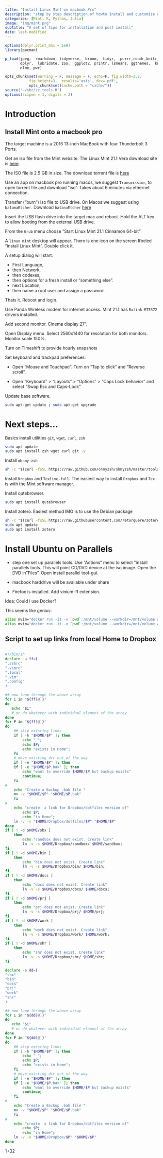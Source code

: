 ```yaml
---
title: "Install Linux Mint on macbook Pro"
description: "step by step description of howto install and customize a Mint instance for data science workflow"
categories: [Mint, R, Python, Julia]
image: "img/mint.png"
subtitle: "A set of tips for installation and post install"
date: last-modified
---
```



```r


options(dplyr.print_max = 1e9)
library(pacman)

p_load(jpeg,  rmarkdown, tidyverse,  broom,  tidyr,  purrr,readr,knitr, 
       dplyr,  lubridate, zoo,  ggplot2, printr, lsmeans, ggthemes,  knitr,
       nlme, pwr)

opts_chunk$set(warning = F, message = F, echo=F, fig.width=3.2,
	       fig.height=3,  results='asis', dev='pdf',
	       opts_chunk$set(cache.path = "cache/"))
source('~/shr/zz.tools.R')
options(scipen = 1, digits = 2)
```

# Introduction

## Install Mint onto a macbook pro 

The target machine is a 2016 13-inch MacBook with four Thunderbolt 3 Ports. 

Get an iso file from the Mint website. 
The Linux Mint 21.1 Vera download site is [here](https://www.linuxmint.com/edition.php?id=302).

The ISO file is 2.5 GB in size. The download torrent file is  [here](https://www.linuxmint.com/torrents/)

Use an app on macbook pro running macos, we suggest `Transmission`, to open torrent file and
download "iso". Takes about 6 minutes via ethernet connection. 

Transfer ("burn") iso file to USB drive. 
On Macos we suggest using `balanaEtcher`. Download  `balanaEtcher` [here](https://etcher.balena.io/)

Insert the USB flash drive into the target mac and reboot. 
Hold the ALT key to allow booting from the external USB drive. 

From the `Grub` menu choose "Start Linux Mint 21.1 Cinnamon 64-bit"

A `linux mint` desktop will appear. There is one icon on the screen
lfbeled "install Linux Mint". Double click it. 

A setup dialog will start. 

*	First Language, 
*	then Network, 
*	then codexes, 
*	then options for a fresh install or "something else". 
*	next Location, 
*	then name a root user and assign a password. 

Thats it. Reboot and login. 

Use Panda Wireless modem for internet access. Mint 21.1 has `Ralink RT5372` drivers installed. 

Add second monitor. Cinema display 27". 

Open Display menu. Select 2560x1440 for resolution for both monitors. Monitor
scale 150\%. 

Turn on Timeshift to provide hourly snapshots

Set keyboard and trackpad preferences: 

* Open "Mouse and Touchpad". Turn on "Tap to click" and "Reverse scroll". 

* Open "Keyboard" > "Layouts" > "Options" > "Caps Lock behavior" and select "Swap Esc and Caps-Lock"

Update base software.
```sh
sudo apt-get update ; sudo apt-get upgrade
```

# Next steps...

Basics install utilities `git`, `wget`, `curl`, `zsh`

```sh
sudo apt update
sudo apt install zsh wget curl git -y
```

Install `oh-my-zsh`

```sh
sh -c "$(curl -fsSL https://raw.github.com/ohmyzsh/ohmyzsh/master/tools/install.sh)"
```

Install `Dropbox` and `Texlive-full`. 
The easiest way to install `Dropbox` and `Tex` is with the Mint software manager. 


Install qutebrowser. 
```sh
sudo apt install qutebrowser
```

Install zotero. 
Easiest method IMO is to use the Debian package 

```sh
sh -c "$(curl -fsSL https://raw.githubusercontent.com/retorquere/zotero-deb/master/install.sh)"
sudo apt update
sudo apt install zotero
```


# Install Ubuntu on Parallels

* step one set up parallels tools. Use "Actions" menu to select "install
 parallels tools. This will point CD/DVD device at the iso image. Open the DVD
in "Files". Open install parallel tool-gui. 

* macbook harddrive will be available under share
* Firefox is installed. Add vinium-ff extension. 

Idea:
Could I use Docker?

This seems like genius:
```sh
alias nvim="docker run -it -v `pwd`:/mnt/volume --workdir=/mnt/volume anatolelucet/neovim:stable"
alias nvim="docker run -it -v `pwd`:/mnt/volume --workdir=/mnt/volume anatolelucet/neovim:nightly"

```

## Script to set up links from local Home to Dropbox

```sh

#!/bin/sh
declare -a ff=(
".zshrc"
".vimrc"
".local"
".vim"
".config"
)

## now loop through the above array
for i in "${ff[@]}"
do
   echo "$i"
   # or do whatever with individual element of the array
done
for P in "${ff[@]}"
do
    ## skip existing links
    if [ -h "$HOME/$P" ]; then 
	    echo " ";
	    echo $P; 
	    echo "exists in Home";
    fi
    # move existing dir out of the way
    if [ -e "$HOME/$P" ]; then
	if [ -e "$HOME/$P.bak" ]; then
	    echo "want to override $HOME/$P but backup exists"
	    continue;
	fi
# 
	echo "Create a Backup .bak file "
	mv -v "$HOME/$P" "$HOME/$P.bak"
    fi
# 
    echo "create  a link for Dropbox/dotfiles version of"
	    echo $P; 
	    echo "in Home"; 
    ln -v -s "$HOME/Dropbox/dotfiles/$P" "$HOME/$P"
done
if [ ! -d $HOME/sbx ]
	then 
		echo "sandbox does not exist. Create link"
		ln -v -s $HOME/Dropbox/sandbox/ $HOME/sandbox; 
fi
if [ ! -d $HOME/bin ]
	then 
		echo "bin does not exist. Create link"
		ln -v -s $HOME/Dropbox/bin/ $HOME/bin; 
fi
if [ ! -d $HOME/docs ]
	then 
		echo "docs does not exist. Create link"
		ln -v -s $HOME/Dropbox/docs/ $HOME/docs; 
fi
if [ ! -d $HOME/prj ]
	then 
		echo "prj does not exist. Create link"
		ln -v -s $HOME/Dropbox/prj/ $HOME/prj; 
fi
if [ ! -d $HOME/work ]
	then 
		echo "work does not exist. Create link"
		ln -v -s $HOME/Dropbox/work/ $HOME/work; 
fi
if [ ! -d $HOME/shr ]
	then 
		echo "shr does not exist. Create link"
		ln -v -s $HOME/Dropbox/shr/ $HOME/shr; 
fi

declare -a dd=(
"sbx"
"bin"
"docs"
"prj"
"work"
"shr"
)

## now loop through the above array
for i in "${dd[@]}"
do
   echo "$i"
   # or do whatever with individual element of the array
done
for P in "${dd[@]}"
do
    ## skip existing links
    if [ -h "$HOME/$P" ]; then 
	    echo " ";
	    echo $P; 
	    echo "exists in Home";
    fi
    # move existing dir out of the way
    if [ -e "$HOME/$P" ]; then
	if [ -e "$HOME/$P.bak" ]; then
	    echo "want to override $HOME/$P but backup exists"
	    continue;
	fi
# 
	echo "Create a Backup .bak file "
	mv -v "$HOME/$P" "$HOME/$P.bak"
    fi
# 
    echo "create  a link for Dropbox/dotfiles version of"
	    echo $P; 
	    echo "in Home"; 
    ln -v -s "$HOME/Dropbox/$P" "$HOME/$P"
done
```


1+32
